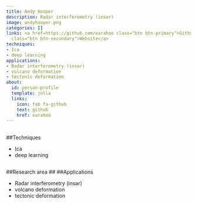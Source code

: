 ```yaml
---
title: Andy Hooper
description: Radar interferometry (insar)
image: andyhooper.png
categories: []
links: <a href=https://github.com/earahoo class="btn btn-primary">Github</a><a href=https://environment.leeds.ac.uk/staff/1334/professor-andy-hooper
  class="btn btn-secondary">Website</a>
techniques:
- Ica
- deep learning
applications:
- Radar interferometry (insar)
- volcano deformation
- tectonic deformation
about:
  id: person-profile
  template: jolla
  links:
    icon: fab fa-github
    text: github
    href: earahoo
---
```

   
:::{#person-profile}
:::
   
##
##Techniques
   
- Ica
- deep learning
   
##
##Research area
##
##Applications
   
- Radar interferometry (insar)
- volcano deformation
- tectonic deformation
